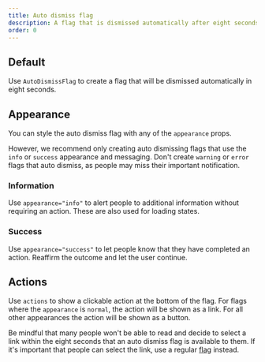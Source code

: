```yaml
---
title: Auto dismiss flag
description: A flag that is dismissed automatically after eight seconds.
order: 0
---
```



## Default

Use `AutoDismissFlag` to create a flag that will be dismissed automatically in eight seconds.

<Example Component={AutoDismissFlagDefault} packageName="@atlaskit/flag" />

## Appearance

You can style the auto dismiss flag with any of the `appearance` props.

However, we recommend only creating auto dismissing flags that use the `info` or `success`
appearance and messaging. Don't create `warning` or `error` flags that auto dismiss, as people may
miss their important notification.

### Information

Use `appearance="info"` to alert people to additional information without requiring an action. These
are also used for loading states.

<Example Component={AutoDismissFlagInfo} packageName="@atlaskit/flag" />

### Success

Use `appearance="success"` to let people know that they have completed an action. Reaffirm the
outcome and let the user continue.

<Example Component={AutoDismissFlagSuccess} packageName="@atlaskit/flag" />

## Actions

Use `actions` to show a clickable action at the bottom of the flag. For flags where the `appearance`
is `normal`, the action will be shown as a link. For all other appearances the action will be shown
as a button.

Be mindful that many people won't be able to read and decide to select a link within the eight
seconds that an auto dismiss flag is available to them. If it's important that people can select the
link, use a regular [flag](/components/flag/examples) instead.

<Example Component={AutoDismissFlagActions} packageName="@atlaskit/flag" />
